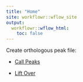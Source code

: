 ```yaml
---
title: "Home"
site: workflowr::wflow_site
output:
  workflowr::wflow_html:
    toc: false
---
```


Create orthologous peak file:  

* [Call Peaks](callPeaksbySpecies.html)  

* [Lift Over](liftover_pipeline.html)  

